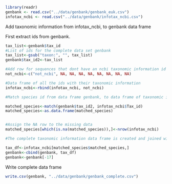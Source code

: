 
```r
library(readr)
genbank <- read.csv("../data/genbank/genbank_euk.csv")
infotax_ncbi <- read.csv("../data/genbank/infotax_ncbi.csv")
```

Add taxonomic information from infotax_ncbi, to genbank data frame

First extract ids from genbank. 

```r
tax_list<-genbank$tax_id
#List of ids for the complete data set genbank
tax_list<-gsub("taxon:", "", tax_list)
genbank$tax_id2<-tax_list

#Add row for sequences that dont have an ncbi taxonomic information id
not_ncbi<-c("not_ncbi", NA, NA, NA, NA, NA, NA, NA, NA)

#Data frame of all the ids with their taxonomic information
infotax_ncbi<-rbind(infotax_ncbi, not_ncbi)

#Match species id from data frame genbank, to data frame of taxonomic information

matched_species<-match(genbank$tax_id2, infotax_ncbi$Tax_id)
matched_species<-as.data.frame(matched_species)


#Assign the NA row to the missing data 
matched_species[which(is.na(matched_species)),]<-nrow(infotax_ncbi)

#The complete taxonomic information data frame is created and joined with the genbank preexisting columns

tax_df<-infotax_ncbi[matched_species$matched_species,]
genbank<-cbind(genbank, tax_df)
genbank<-genbank[-17]

```


Write complete data frame

```r
write.csv(genbank, "../data/genbank/genbank_complete.csv")

```

